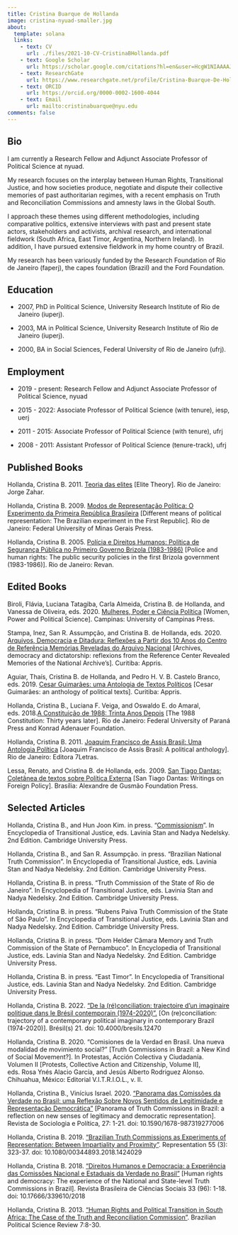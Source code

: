 ```yaml
---
title: Cristina Buarque de Hollanda
image: cristina-nyuad-smaller.jpg
about:
  template: solana
  links:
    - text: CV
      url: ./files/2021-10-CV-CristinaBHollanda.pdf
    - text: Google Scholar
      url: https://scholar.google.com/citations?hl=en&user=HcgW1NIAAAAJ
    - text: ResearchGate
      url: https://www.researchgate.net/profile/Cristina-Buarque-De-Hollanda-2
    - text: ORCID
      url: https://orcid.org/0000-0002-1600-4044
    - text: Email
      url: mailto:cristinabuarque@nyu.edu
comments: false
---
```

 
## Bio

I am currently a Research Fellow and Adjunct Associate Professor of Political Science at <span class="sc">nyuad</span>.

My research focuses on the interplay between Human Rights, Transitional Justice, and how societies produce, negotiate and dispute their collective memories of past authoritarian regimes, with a recent emphasis on Truth and Reconciliation Commissions and amnesty laws in the Global South.

I approach these themes using different methodologies, including comparative politics, extensive interviews with past and present state actors, stakeholders and activists, archival research, and international fieldwork (South Africa, East Timor, Argentina, Northern Ireland). In addition, I have pursued extensive fieldwork in my home country of Brazil.

My research has been variously funded by the Research Foundation of Rio de Janeiro (<span class="sc">faperj</span>), the <span class="sc">capes</span> foundation (Brazil) and the Ford Foundation.

## Education

* 2007, PhD in Political Science, University Research Institute of Rio de Janeiro (<span class="sc">iuperj</span>).

* 2003, MA in Political Science, University Research Institute of Rio de Janeiro (<span class="sc">iuperj</span>).

* 2000, BA in Social Sciences, Federal University of Rio de Janeiro (<span class="sc">ufrj</span>). 

## Employment

* 2019 - present: Research Fellow and Adjunct Associate Professor of Political Science, <span class="sc">nyuad</span>

* 2015 - 2022: Associate Professor of Political Science (with tenure), <span class="sc">iesp, uerj</span>

* 2011 - 2015: Associate Professor of Political Science (with tenure), <span class="sc">ufrj</span>

* 2008 - 2011: Assistant Professor of Political Science (tenure-track), <span class="sc">ufrj</span>

## Published Books

Hollanda, Cristina B. 2011. [Teoria das elites](https://www.companhiadasletras.com.br/livro/9788537804896/teoria-das-elites]) [Elite Theory]. Rio de Janeiro: Jorge Zahar.

Hollanda, Cristina B. 2009. [Modos de Representação Política: O Experimento da Primeira República Brasileira](https://www.editoraufmg.com.br/#/pages/obra/362) [Different means of political representation: The Brazilian experiment in the First Republic]. Rio de Janeiro: Federal University of Minas Gerais Press.

Hollanda, Cristina B. 2005. [Polícia e Direitos Humanos: Política de Segurança Pública no Primeiro Governo Brizola (1983-1986)](https://www.revan.com.br/produto/policia-e-direitos-humanos-311) [Police and human rights: The public security policies in the first Brizola government (1983-1986)]. Rio de Janeiro: Revan.

## Edited Books

Biroli, Flávia, Luciana Tatagiba, Carla Almeida, Cristina B. de Hollanda, and Vanessa de Oliveira, eds. 2020. [Mulheres, Poder e Ciência Política](https://www.editoraunicamp.com.br/Categoria/mulheres-poder-e-ciencia-politica-debates-e-trajetorias-518/p) [Women, Power and Political Science]. Campinas: University of Campinas Press.

Stampa, Inez, San R. Assumpção, and Cristina B. de Hollanda, eds. 2020. [Arquivos, Democracia e Ditadura: Reflexões a Partir dos 10 Anos do Centro de Referência Memórias Reveladas do Arquivo Nacional](https://www.editoraappris.com.br/produto/4523-arquivos-democracia-e-ditadura-reflexes-a-partir-dos-10-anos-do-centro-de-referncia-memrias-reveladas-do-arquivo-nacional) [Archives, democracy and dictatorship: reflexions from the Reference Center Revealed Memories of the National Archive’s]. Curitiba: Appris.

Aguiar, Thaís, Cristina B. de Hollanda, and Pedro H. V. B. Castelo Branco, eds. 2019. [Cesar Guimarães: uma Antologia de Textos Políticos](https://www.editoraappris.com.br/produto/3208-cesar-guimares-uma-antologia-de-textos-polticos) [Cesar Guimarães: an anthology of political texts]. Curitiba: Appris.

Hollanda, Cristina B., Luciana F. Veiga, and Oswaldo E. do Amaral, eds. 2018.[A Constituição de 1988: Trinta Anos Depois](https://www.editora.ufpr.br/produto/329/constituicao-de-88--trinta-anos-depois) [The 1988 Constitution: Thirty years later]. Rio de Janeiro: Federal University of Paraná Press and Konrad Adenauer Foundation.

Hollanda, Cristina B. 2011. [Joaquim Francisco de Assis Brasil: Uma Antologia Política](https://www.amazon.com.br/Joaquim-Francisco-Brasil-Antologia-Pol%C3%ADtica/dp/8575778889) [Joaquim Francisco de Assis Brasil: A political anthology]. Rio de Janeiro: Editora 7Letras.

Lessa, Renato, and Cristina B. de Hollanda, eds. 2009. [San Tiago Dantas: Coletânea de textos sobre Política Externa](https://funag.gov.br/loja-nova/produto/1-15-san_tiago_dantas_coletanea_de_textos_sobre_politica_externa) [San Tiago Dantas: Writings on Foreign Policy]. Brasília: Alexandre de Gusmão Foundation Press.

## Selected Articles

Hollanda, Cristina B., and Hun Joon Kim. in press. “[Commissionism](./files/BuarqueDeHollanda_C_Kim_HJ_2023_TJE_Commissionism.pdf)”. In Encyclopedia of Transitional Justice, eds. Lavinia Stan and Nadya Nedelsky. 2nd Edition. Cambridge University Press.

Hollanda, Cristina B., and San R. Assumpção. in press. “Brazilian National Truth Commission”. In Encyclopedia of Transitional Justice, eds. Lavinia Stan and Nadya Nedelsky. 2nd Edition. Cambridge University Press.

Hollanda, Cristina B. in press. “Truth Commission of the State of Rio de Janeiro”. In Encyclopedia of Transitional Justice, eds. Lavinia Stan and Nadya Nedelsky. 2nd Edition. Cambridge University Press.

Hollanda, Cristina B. in press. “Rubens Paiva Truth Commission of the State of São Paulo”. In Encyclopedia of Transitional Justice, eds. Lavinia Stan and Nadya Nedelsky. 2nd Edition. Cambridge University Press.

Hollanda, Cristina B. in press. “Dom Helder Câmara Memory and Truth Commission of the State of Pernambuco”. In Encyclopedia of Transitional Justice, eds. Lavinia Stan and Nadya Nedelsky. 2nd Edition. Cambridge University Press.

Hollanda, Cristina B. in press. “East Timor”. In Encyclopedia of Transitional Justice, eds. Lavinia Stan and Nadya Nedelsky. 2nd Edition. Cambridge University Press.

Hollanda, Cristina B. 2022. [“De la (ré)conciliation: trajectoire d’un imaginaire politique dans le Brésil contemporain (1974-2020)”.](http://journals.openedition.org/bresils/12470) [On (re)conciliation: trajectory of a contemporary political imaginary in contemporary Brazil (1974-2020)]. Brésil(s) 21. doi: 10.4000/bresils.12470

Hollanda, Cristina B. 2020. “Comisiones de la Verdad en Brasil. Una nueva modalidad de movimiento social?” [Truth Commissions in Brazil: a New Kind of Social Movement?]. In Protestas, Acción Colectiva y Ciudadanía. Volumen II [Protests, Collective Action and Citizenship, Volume II], eds. Rosa Ynés Alacio García, and Jesús Alberto Rodriguez Alonso. Chihuahua, México: Editorial V.I.T.R.I.O.L., v. II.

Hollanda, Cristina B., Vinícius Israel. 2020. [ “Panorama das Comissões da Verdade no Brasil: uma Reflexão Sobre Novos Sentidos de Legitimidade e Representação Democrática”](https://www.scielo.br/j/rsocp/a/zJsRMGTHCLyvTghpc7VcL8k/?lang=pt) [Panorama of Truth Commissions in Brazil: a reflection on new senses of legitimacy and democratic representation]. Revista de Sociologia e Política, 27: 1-21. doi: 10.1590/1678-987319277006

Hollanda, Cristina B. 2019. [“Brazilian Truth Commissions as Experiments of Representation: Between Impartiality and Proximity”](https://www.tandfonline.com/doi/abs/10.1080/00344893.2018.1424029). Representation 55 (3): 323-37. doi: 10.1080/00344893.2018.1424029

Hollanda, Cristina B. 2018. [“Direitos Humanos e Democracia: a Experiência das Comissões Nacional e Estaduais da Verdade no Brasil”](https://www.scielo.br/j/rbcsoc/a/8PRcJPCwcY9VRRXbxMSkTzy/?format=pdf&lang=pt) [Human rights and democracy: The experience of the National and State-level Truth Commissions in Brazil]. Revista Brasileira de Ciências Sociais 33 (96): 1-18. doi: 10.17666/339610/2018

Hollanda, Cristina B. 2013. [“Human Rights and Political Transition in South Africa: The Case of the Truth and Reconciliation Commission”](https://www.scielo.br/j/bpsr/a/cG8cGmyWD69ZDP357vFnjht/?lang=en&format=pdf). Brazilian Political Science Review 7∶8-30.
